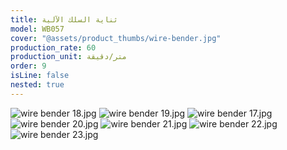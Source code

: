 ```yaml
---
title: ثناية السلك الآلية
model: WB057
cover: "@assets/product_thumbs/wire-bender.jpg"
production_rate: 60
production_unit: متر/دقيقة
order: 9
isLine: false
nested: true
---
```



<ProductTabs />

![wire bender 18.jpg](@assets/article_images/wire-bender/wire-bender-18.jpg)
![wire bender 19.jpg](@assets/article_images/wire-bender/wire-bender-19.jpg)
![wire bender 17.jpg](@assets/article_images/wire-bender/wire-bender-17.jpg)
![wire bender 20.jpg](@assets/article_images/wire-bender/wire-bender-20.jpg)
![wire bender 21.jpg](@assets/article_images/wire-bender/wire-bender-21.jpg)
![wire bender 22.jpg](@assets/article_images/wire-bender/wire-bender-22.jpg)
![wire bender 23.jpg](@assets/article_images/wire-bender/wire-bender-23.jpg)

